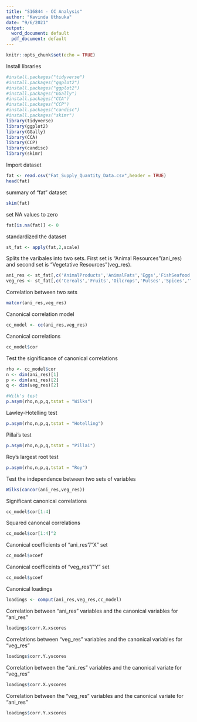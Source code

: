 ---
title: "S16844 - CC Analysis"
author: "Kavinda Uthsuka"
date: "9/6/2021"
output:
  word_document: default
  pdf_document: default
---

```{r setup, include=FALSE}
knitr::opts_chunk$set(echo = TRUE)
```

Install libraries
```{r}
#install.packages("tidyverse")
#install.packages("ggplot2")
#install.packages("ggplot2")
#install.packages("GGally")
#install.packages("CCA")
#install.packages("CCP")
#install.packages("candisc")
#install.packages("skimr")
library(tidyverse)
library(ggplot2)
library(GGally)
library(CCA)
library(CCP)
library(candisc)
library(skimr)
```




Import dataset
```{r}
fat <- read.csv("Fat_Supply_Quantity_Data.csv",header = TRUE)
head(fat)
```
summary of "fat" dataset
```{r}
skim(fat)
```
set NA values to zero
```{r}
fat[is.na(fat)] <- 0
```

standardized the dataset
```{r}
st_fat <- apply(fat,2,scale)
```

Splits the varibales into two sets. First set is "Animal Resources"(ani_res) and second set is "Vegetative Resources"(veg_res).
```{r}
ani_res <- st_fat[,c('AnimalProducts','AnimalFats','Eggs','FishSeafood','Meat','Milk')]
veg_res <- st_fat[,c('Cereals','Fruits','Oilcrops','Pulses','Spices','Treenuts','VegetalProducts','VegetableOils','Vegetables')]
```

Correlation between two sets
```{r}
matcor(ani_res,veg_res)
```
Canonical correlation model
```{r}
cc_model <- cc(ani_res,veg_res)
```

Canonical correlations
```{r}
cc_model$cor
```

Test the significance of canonical correlations
```{r}
rho <- cc_model$cor
n <- dim(ani_res)[1]
p <- dim(ani_res)[2]
q <- dim(veg_res)[2]

#Wilk's test
p.asym(rho,n,p,q,tstat = "Wilks")
```

Lawley-Hotelling test
```{r}
p.asym(rho,n,p,q,tstat = "Hotelling")
```

Pillai's test
```{r}
p.asym(rho,n,p,q,tstat = "Pillai")
```

Roy's largest root test
```{r}
p.asym(rho,n,p,q,tstat = "Roy")
```

Test the independence between two sets of variables
```{r}
Wilks(cancor(ani_res,veg_res))
```

Significant canonical correlations
```{r}
cc_model$cor[1:4]
```
Squared canoncal correlations
```{r}
cc_model$cor[1:4]^2
```


Canonical coefficients of "ani_res"/"X" set
```{r}
cc_model$xcoef
```

Canonical coefficeints of "veg_res"/"Y" set
```{r}
cc_model$ycoef
```
Canonical loadings
```{r}
loadings <- comput(ani_res,veg_res,cc_model)
```

Correlation between "ani_res" variables and the canonical variables for "ani_res"
```{r}
loadings$corr.X.xscores
```

Correlations between "veg_res" variables and the canonical variables for "veg_res"
```{r}
loadings$corr.Y.yscores
```

Correlation between the "ani_res" variables and the canonical variate for "veg_res"
```{r}
loadings$corr.X.yscores
```

Correlation between the "veg_res" variables and the canonical variate for "ani_res"
```{r}
loadings$corr.Y.xscores
```

















